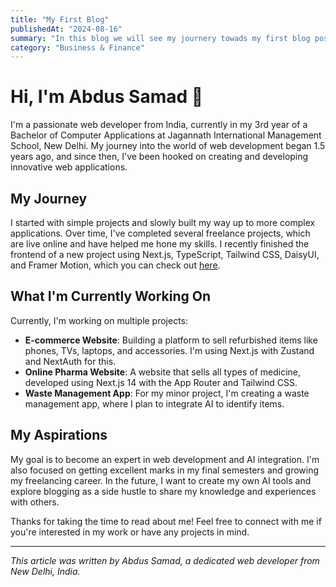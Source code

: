 ```yaml
---
title: "My First Blog"
publishedAt: "2024-08-16"
summary: "In this blog we will see my journery towads my first blog post, from creating my website to get monetize"
category: "Business & Finance"
---
```


# Hi, I'm Abdus Samad 👋

I'm a passionate web developer from India, currently in my 3rd year of a Bachelor of Computer Applications at Jagannath International Management School, New Delhi. My journey into the world of web development began 1.5 years ago, and since then, I've been hooked on creating and developing innovative web applications.

## My Journey

I started with simple projects and slowly built my way up to more complex applications. Over time, I've completed several freelance projects, which are live online and have helped me hone my skills. I recently finished the frontend of a new project using Next.js, TypeScript, Tailwind CSS, DaisyUI, and Framer Motion, which you can check out [here](https://pointup.vercel.app).

## What I'm Currently Working On

Currently, I'm working on multiple projects:

- **E-commerce Website**: Building a platform to sell refurbished items like phones, TVs, laptops, and accessories. I'm using Next.js with Zustand and NextAuth for this.
- **Online Pharma Website**: A website that sells all types of medicine, developed using Next.js 14 with the App Router and Tailwind CSS.
- **Waste Management App**: For my minor project, I'm creating a waste management app, where I plan to integrate AI to identify items.

## My Aspirations

My goal is to become an expert in web development and AI integration. I'm also focused on getting excellent marks in my final semesters and growing my freelancing career. In the future, I want to create my own AI tools and explore blogging as a side hustle to share my knowledge and experiences with others.

Thanks for taking the time to read about me! Feel free to connect with me if you're interested in my work or have any projects in mind.

---

*This article was written by Abdus Samad, a dedicated web developer from New Delhi, India.*
